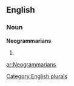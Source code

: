==English==

===Noun===
'''Neogrammarians'''

# {{plural of|[[Neogrammarian]]}}

[[Category:English plurals]]

[[ar:Neogrammarians]]